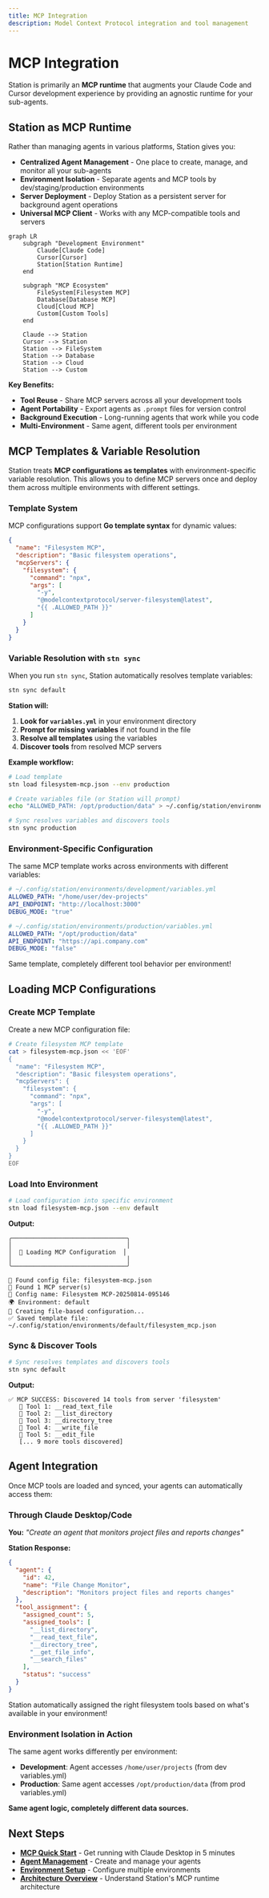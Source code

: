 ```yaml
---
title: MCP Integration
description: Model Context Protocol integration and tool management
---
```


# MCP Integration

Station is primarily an **MCP runtime** that augments your Claude Code and Cursor development experience by providing an agnostic runtime for your sub-agents.

## Station as MCP Runtime

Rather than managing agents in various platforms, Station gives you:

- **Centralized Agent Management** - One place to create, manage, and monitor all your sub-agents
- **Environment Isolation** - Separate agents and MCP tools by dev/staging/production environments  
- **Server Deployment** - Deploy Station as a persistent server for background agent operations
- **Universal MCP Client** - Works with any MCP-compatible tools and servers

```mermaid
graph LR
    subgraph "Development Environment"
        Claude[Claude Code]
        Cursor[Cursor]
        Station[Station Runtime]
    end
    
    subgraph "MCP Ecosystem"
        FileSystem[Filesystem MCP]
        Database[Database MCP] 
        Cloud[Cloud MCP]
        Custom[Custom Tools]
    end
    
    Claude --> Station
    Cursor --> Station
    Station --> FileSystem
    Station --> Database
    Station --> Cloud
    Station --> Custom
```

**Key Benefits:**
- **Tool Reuse** - Share MCP servers across all your development tools
- **Agent Portability** - Export agents as `.prompt` files for version control
- **Background Execution** - Long-running agents that work while you code
- **Multi-Environment** - Same agent, different tools per environment

## MCP Templates & Variable Resolution

Station treats **MCP configurations as templates** with environment-specific variable resolution. This allows you to define MCP servers once and deploy them across multiple environments with different settings.

### Template System

MCP configurations support **Go template syntax** for dynamic values:

```json
{
  "name": "Filesystem MCP",
  "description": "Basic filesystem operations",
  "mcpServers": {
    "filesystem": {
      "command": "npx",
      "args": [
        "-y",
        "@modelcontextprotocol/server-filesystem@latest",
        "{{ .ALLOWED_PATH }}"
      ]
    }
  }
}
```

### Variable Resolution with `stn sync`

When you run `stn sync`, Station automatically resolves template variables:

```bash
stn sync default
```

**Station will:**
1. **Look for `variables.yml`** in your environment directory
2. **Prompt for missing variables** if not found in the file
3. **Resolve all templates** using the variables
4. **Discover tools** from resolved MCP servers

**Example workflow:**
```bash
# Load template
stn load filesystem-mcp.json --env production

# Create variables file (or Station will prompt)
echo "ALLOWED_PATH: /opt/production/data" > ~/.config/station/environments/production/variables.yml

# Sync resolves variables and discovers tools
stn sync production
```

### Environment-Specific Configuration

The same MCP template works across environments with different variables:

```yaml
# ~/.config/station/environments/development/variables.yml
ALLOWED_PATH: "/home/user/dev-projects"
API_ENDPOINT: "http://localhost:3000"
DEBUG_MODE: "true"
```

```yaml
# ~/.config/station/environments/production/variables.yml  
ALLOWED_PATH: "/opt/production/data"
API_ENDPOINT: "https://api.company.com"
DEBUG_MODE: "false"
```

Same template, completely different tool behavior per environment!

## Loading MCP Configurations

### Create MCP Template

Create a new MCP configuration file:

```bash
# Create filesystem MCP template
cat > filesystem-mcp.json << 'EOF'
{
  "name": "Filesystem MCP",
  "description": "Basic filesystem operations",
  "mcpServers": {
    "filesystem": {
      "command": "npx",
      "args": [
        "-y",
        "@modelcontextprotocol/server-filesystem@latest",
        "{{ .ALLOWED_PATH }}"
      ]
    }
  }
}
EOF
```

### Load Into Environment

```bash
# Load configuration into specific environment
stn load filesystem-mcp.json --env default
```

**Output:**
```
╭────────────────────────────────╮
│                                │
│  📂 Loading MCP Configuration  │
│                                │
╰────────────────────────────────╯

📄 Found config file: filesystem-mcp.json
🔧 Found 1 MCP server(s)
📝 Config name: Filesystem MCP-20250814-095146
🌍 Environment: default
📁 Creating file-based configuration...
✅ Saved template file: ~/.config/station/environments/default/filesystem_mcp.json
```

### Sync & Discover Tools

```bash
# Sync resolves templates and discovers tools
stn sync default
```

**Output:**
```
✅ MCP SUCCESS: Discovered 14 tools from server 'filesystem'
   🔧 Tool 1: __read_text_file
   🔧 Tool 2: __list_directory  
   🔧 Tool 3: __directory_tree
   🔧 Tool 4: __write_file
   🔧 Tool 5: __edit_file
   [... 9 more tools discovered]
```

## Agent Integration

Once MCP tools are loaded and synced, your agents can automatically access them:

### Through Claude Desktop/Code

**You:** *"Create an agent that monitors project files and reports changes"*

**Station Response:**
```json
{
  "agent": {
    "id": 42,
    "name": "File Change Monitor",
    "description": "Monitors project files and reports changes"
  },
  "tool_assignment": {
    "assigned_count": 5,
    "assigned_tools": [
      "__list_directory",
      "__read_text_file", 
      "__directory_tree",
      "__get_file_info",
      "__search_files"
    ],
    "status": "success"
  }
}
```

Station automatically assigned the right filesystem tools based on what's available in your environment!

### Environment Isolation in Action

The same agent works differently per environment:

- **Development**: Agent accesses `/home/user/projects` (from dev variables.yml)
- **Production**: Same agent accesses `/opt/production/data` (from prod variables.yml)

**Same agent logic, completely different data sources.**

## Next Steps

- **[MCP Quick Start](/station/en/mcp-quickstart)** - Get running with Claude Desktop in 5 minutes  
- **[Agent Management](/station/en/agents/creating)** - Create and manage your agents
- **[Environment Setup](/station/en/environments)** - Configure multiple environments
- **[Architecture Overview](/station/en/architecture)** - Understand Station's MCP runtime architecture